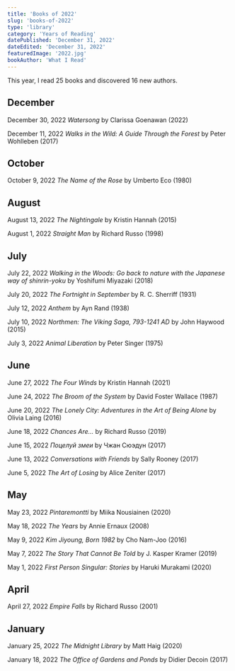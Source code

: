 ```yaml
---
title: 'Books of 2022'
slug: 'books-of-2022'
type: 'library'
category: 'Years of Reading'
datePublished: 'December 31, 2022'
dateEdited: 'December 31, 2022'
featuredImage: '2022.jpg'
bookAuthor: 'What I Read'
---
```


This year, I read 25 books and discovered 16 new authors.

## December

December 30, 2022 _Watersong_ by Clarissa Goenawan (2022)

December 11, 2022 _Walks in the Wild: A Guide Through the Forest_ by Peter
Wohlleben (2017)

## October

October 9, 2022 _The Name of the Rose_ by Umberto Eco (1980)

## August

August 13, 2022 _The Nightingale_ by Kristin Hannah (2015)

August 1, 2022 _Straight Man_ by Richard Russo (1998)

## July

July 22, 2022 _Walking in the Woods: Go back to nature with the Japanese way of
shinrin-yoku_ by Yoshifumi Miyazaki (2018)

July 20, 2022 _The Fortnight in September_ by R. C. Sherriff (1931)

July 12, 2022 _Anthem_ by Ayn Rand (1938)

July 10, 2022 _Northmen: The Viking Saga, 793-1241 AD_ by John Haywood (2015)

July 3, 2022 _Animal Liberation_ by Peter Singer (1975)

## June

June 27, 2022 _The Four Winds_ by Kristin Hannah (2021)

June 24, 2022 _The Broom of the System_ by David Foster Wallace (1987)

June 20, 2022 _The Lonely City: Adventures in the Art of Being Alone_ by Olivia
Laing (2016)

June 18, 2022 _Chances Are..._ by Richard Russo (2019)

June 15, 2022 _Поцелуй змеи_ by Чжан Сюэдун (2017)

June 13, 2022 _Conversations with Friends_ by Sally Rooney (2017)

June 5, 2022 _The Art of Losing_ by Alice Zeniter (2017)

## May

May 23, 2022 _Pintaremontti_ by Miika Nousiainen (2020)

May 18, 2022 _The Years_ by Annie Ernaux (2008)

May 9, 2022 _Kim Jiyoung, Born 1982_ by Cho Nam-Joo (2016)

May 7, 2022 _The Story That Cannot Be Told_ by J. Kasper Kramer (2019)

May 1, 2022 _First Person Singular: Stories_ by Haruki Murakami (2020)

## April

April 27, 2022 _Empire Falls_ by Richard Russo (2001)

## January

January 25, 2022 _The Midnight Library_ by Matt Haig (2020)

January 18, 2022 _The Office of Gardens and Ponds_ by Didier Decoin (2017)
